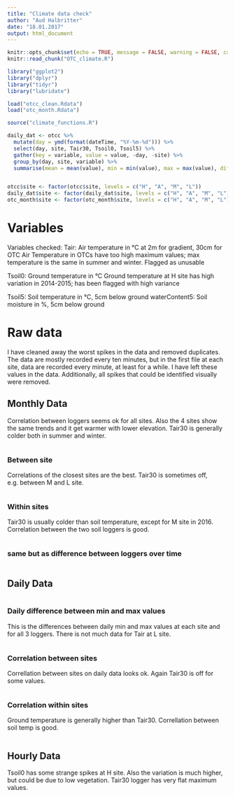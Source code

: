 ```yaml
---
title: "Climate data check"
author: "Aud Halbritter"
date: "18.01.2017"
output: html_document
---
```


```r
knitr::opts_chunk$set(echo = TRUE, message = FALSE, warning = FALSE, cache = TRUE)
knitr::read_chunk("OTC_climate.R")

library("ggplot2")
library("dplyr")
library("tidyr")
library("lubridate")

load("otcc_clean.Rdata")
load("otc_month.Rdata")

source("climate_functions.R")

daily_dat <- otcc %>% 
  mutate(day = ymd(format(dateTime, "%Y-%m-%d"))) %>%
  select(day, site, Tair30, Tsoil0, Tsoil5) %>% 
  gather(key = variable, value = value, -day, -site) %>% 
  group_by(day, site, variable) %>% 
  summarise(mean = mean(value), min = min(value), max = max(value), diff = max - min)


otcc$site <- factor(otcc$site, levels = c("H", "A", "M", "L"))
daily_dat$site <- factor(daily_dat$site, levels = c("H", "A", "M", "L"))
otc_month$site <- factor(otc_month$site, levels = c("H", "A", "M", "L"))


```

# Variables

Variables checked:
Tair: Air temperature in °C at 2m for gradient, 30cm for OTC
Air Temperature in OTCs have too high maximum values; max temperature is the same in summer and winter. Flagged as unusable

Tsoil0: Ground temperature in °C
Ground temperature at H site has high variation in 2014-2015; has been flagged with high variance

Tsoil5: Soil temperature in °C, 5cm below ground
waterContent5: Soil moisture in %, 5cm below ground

# Raw data

I have cleaned away the worst spikes in the data and removed duplicates. The data are mostly recorded every ten minutes, but in the first file at each site, data are recorded every minute, at least for a while. I have left these values in the data.
Additionally, all spikes that could be identified visually were removed.


## Monthly Data
Correlation between loggers seems ok for all sites. Also the 4 sites show the same trends and it get warmer with lower elevation.
Tair30 is generally colder both in summer and winter.

```r

```

### Between site
Correlations of the closest sites are the best. Tair30 is sometimes off, e.g. between M and L site.

```r

```

### Within sites

Tair30 is usually colder than soil temperature, except for M site in 2016.
Correlation between the two soil loggers is good.

```r

```


### same but as difference between loggers over time

```r

```



## Daily Data

```r

```


### Daily difference between min and max values

This is the differences between daily min and max values at each site and for all 3 loggers. There is not much data for Tair at L site.

```r

```



### Correlation between sites

Correllation between sites on daily data looks ok. Again Tair30 is off for some values.

```r

```


### Correlation within sites

Ground temperature is generally higher than Tair30. 
Correllation between soil temp is good.

```r

```




## Hourly Data

Tsoil0 has some strange spikes at H site. Also the variation is much higher, but could be due to low vegetation.
Tair30 logger has very flat maximum values.
```r

```


